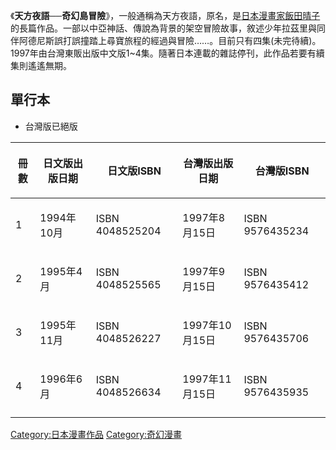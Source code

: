 {{未完結}}
{{Infobox animanga/Headerofja
|標題=天方夜語──奇幻島冒險
|圖像=
|尺寸=
|說明= 
|日文名稱=パナ・インサの冒険
|英文名稱=
|假名= 
|羅馬字= 
|類型= [[奇幻漫畫|奇幻漫畫]]
}}
{{Infobox animanga/Manga
|標題= 
|作者= [[飯田晴子|飯田晴子]]
|作畫= 
|出版社= {{flagicon|Japan}} [[角川書店|角川書店]] <br />{{flagicon|Taiwan}} [[台灣東販|台灣東販]]
|其他出版社= 
|連載雜誌= Asuka comics DX
|label= 
|發售日= 
|開始= 
|結束=
|冊數= {{flagicon|Japan}} 4冊待續<br/>{{flagicon|Taiwan}} 4冊待續
|話數=
|其他= 連載中斷，至今未完
}}
{{Infobox animanga/Footerofja}}
{{漫畫}}
《'''天方夜語──奇幻島冒險'''》，一般通稱為天方夜語，原名{{lang|ja|パナ・インサの冒険}}，是[[日本|日本]][[漫畫家|漫畫家]][[飯田晴子|飯田晴子]]的長篇作品。一部以中亞神話、傳說為背景的架空冒險故事，敘述少年拉茲里與同伴阿德尼斯誤打誤撞踏上尋寶旅程的經過與冒險……。目前只有四集(未完待續)。1997年由台灣東販出版中文版1~4集。隨著日本連載的雜誌停刊，此作品若要有續集則遙遙無期。

==單行本==
* 台灣版已絕版
{| border="1" 
|-
!冊數
!日文版出版日期
!日文版ISBN
!台灣版出版日期
!台灣版ISBN
|- 
| 1 || 1994年10月 || ISBN 4048525204 || 1997年8月15日 || ISBN 9576435234
|- 
| 2 || 1995年4月 || ISBN 4048525565 || 1997年9月15日 || ISBN 9576435412
|- 
| 3 || 1995年11月 || ISBN 4048526227 || 1997年10月15日 || ISBN 9576435706
|- 
| 4 || 1996年6月 || ISBN 4048526634 || 1997年11月15日 || ISBN 9576435935
|- 
|}

{{DEFAULTSORT:Pana Insa no Bouken}}
[[Category:日本漫畫作品|Category:日本漫畫作品]]
[[Category:奇幻漫畫|Category:奇幻漫畫]]

{{Manga-stub}}
